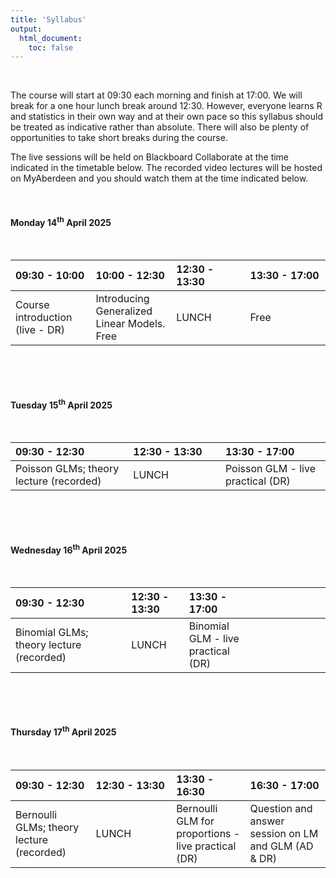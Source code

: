 ```yaml
---
title: 'Syllabus'
output: 
  html_document:
    toc: false
---
```


\  

The course will start at 09:30 each morning and finish at 17:00. We will break for a one hour lunch break around 12:30. However, everyone learns R and statistics in their own way and at their own pace so this syllabus should be treated as indicative rather than absolute. There will also be plenty of opportunities to take short breaks during the course.

The live sessions will be held on Blackboard Collaborate at the time indicated in the timetable below. The recorded video lectures will be hosted on MyAberdeen and you should watch them at the time indicated below.

<!--All teaching will be held in room FN113 in the Fraser Noble building (building No. 7 on [this map](images/uoa_map.png){target="_blank"} on the old Aberdeen campus).
-->

\  

#### Monday 14^th^ April 2025

\  

|09:30 - 10:00 | 10:00 - 12:30 | 12:30 - 13:30 |13:30 - 17:00 |
|:-------------|:-------------|:------------|:-------------|
| Course introduction (live - DR) | Introducing Generalized Linear Models. Free | LUNCH | Free|

\  

\  

#### Tuesday 15^th^ April 2025

\  

|09:30 - 12:30     | 12:30 - 13:30 |13:30 - 17:00    | 
|:-----------------|:-------------|:---------------|
| Poisson GLMs; theory lecture (recorded) | LUNCH | Poisson GLM - live practical (DR)|

\  

\  

#### Wednesday 16^th^ April 2025

\  

|09:30 - 12:30 | 12:30 - 13:30 |13:30 - 17:00 |
|:---------------------------|:-------------|:---------------|:------------------|
| Binomial GLMs; theory lecture (recorded) | LUNCH | Binomial GLM - live practical (DR)|

\  

\

#### Thursday 17^th^ April 2025

\  

|09:30 - 12:30               | 12:30 - 13:30 |13:30 - 16:30 | 16:30 - 17:00 |
|:-------------|:-------------|:------------|:-------------|
|Bernoulli GLMs; theory lecture (recorded) | LUNCH | Bernoulli GLM for proportions - live practical (DR)| Question and answer session on LM and GLM (AD & DR)|

\ 